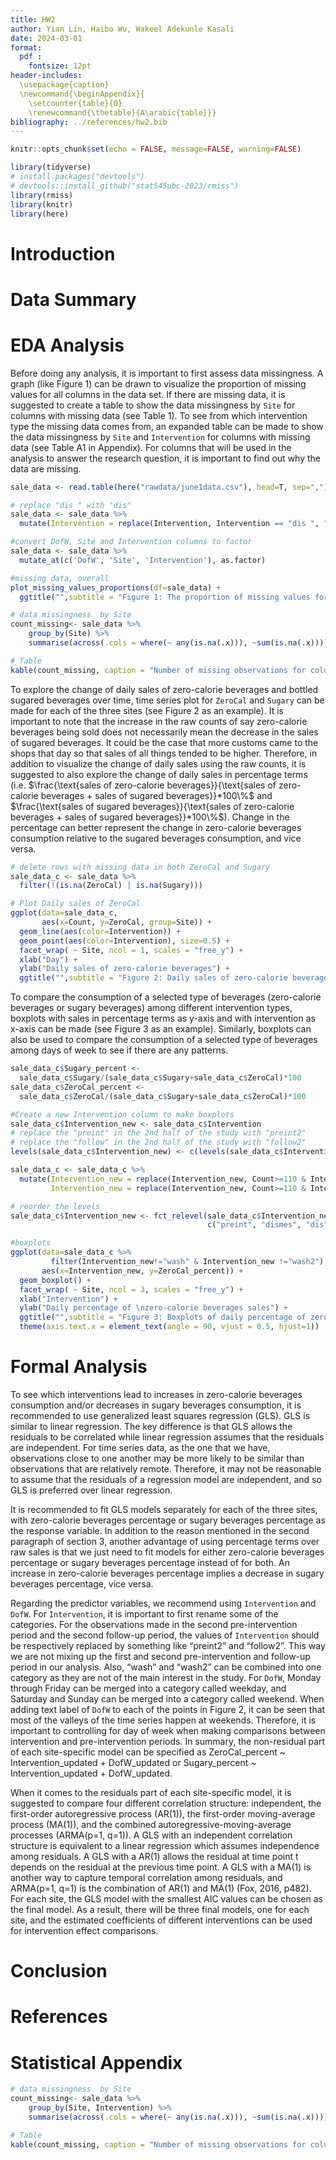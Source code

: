 ```yaml
---
title: HW2
author: Yian Lin, Haibo Wu, Wakeel Adekunle Kasali
date: 2024-03-01
format: 
  pdf :
    fontsize: 12pt
header-includes: 
  \usepackage{caption}
  \newcommand{\beginAppendix}{
    \setcounter{table}{0}  
    \renewcommand{\thetable}{A\arabic{table}}}
bibliography: ../references/hw2.bib
---
```


```r
knitr::opts_chunk$set(echo = FALSE, message=FALSE, warning=FALSE)
```

```r
library(tidyverse)
# install.packages("devtools")
# devtools::install_github("stat545ubc-2023/rmiss")
library(rmiss)
library(knitr)
library(here)
```

# Introduction

# Data Summary


# EDA Analysis
Before doing any analysis, it is important to first assess data missingness. A graph (like Figure 1) can be drawn to visualize the proportion of missing values for all columns in the data set. If there are missing data, it is suggested to create a table to show the data missingness by `Site` for columns with missing data (see Table 1). To see from which intervention type the missing data comes from, an expanded table can be made to show the data missingness by `Site` and `Intervention` for columns with missing data (see Table A1 in Appendix). For columns that will be used in the analysis to answer the research question, it is important to find out why the data are missing.

```r
sale_data <- read.table(here("rawdata/june1data.csv"), head=T, sep=",")

# replace "dis " with "dis"
sale_data <- sale_data %>%
  mutate(Intervention = replace(Intervention, Intervention == "dis ", "dis"))

#convert DofW, Site and Intervention columns to factor
sale_data <- sale_data %>% 
  mutate_at(c('DofW', 'Site', 'Intervention'), as.factor)
```

```r
#missing data, overall
plot_missing_values_proportions(df=sale_data) +
  ggtitle("",subtitle = "Figure 1: The proportion of missing values for all columns in the data set.")
```

```r
# data missingness  by Site
count_missing<- sale_data %>%
    group_by(Site) %>%
    summarise(across(.cols = where(~ any(is.na(.x))), ~sum(is.na(.x))))

# Table
kable(count_missing, caption = "Number of missing observations for columns with missing data present by site")
```

To explore the change of daily sales of zero-calorie beverages and bottled sugared beverages over time, time series plot for `ZeroCal` and `Sugary` can be made for each of the three sites (see Figure 2 as an example). It is important to note that the increase in the raw counts of say zero-calorie beverages being sold does not necessarily mean the decrease in the sales of sugared beverages. It could be the case that more customs came to the shops that day so that sales of all things tended to be higher. Therefore, in addition to visualize the change of daily sales using the raw counts, it is suggested to also explore the change of daily sales in percentage terms (i.e. $\frac{\text{sales of zero-calorie beverages}}{\text{sales of zero-calorie beverages + sales of sugared beverages}}*100\%$ and $\frac{\text{sales of sugared beverages}}{\text{sales of zero-calorie beverages + sales of sugared beverages}}*100\%$). Change in the percentage can better represent the change in zero-calorie beverages consumption relative to the sugared beverages consumption, and vice versa. 

```r
# delete rows with missing data in both ZeroCal and Sugary
sale_data_c <- sale_data %>%
  filter(!(is.na(ZeroCal) | is.na(Sugary)))

# Plot Daily sales of ZeroCal
ggplot(data=sale_data_c, 
       aes(x=Count, y=ZeroCal, group=Site)) +
  geom_line(aes(color=Intervention)) + 
  geom_point(aes(color=Intervention), size=0.5) + 
  facet_wrap( ~ Site, ncol = 1, scales = "free_y") + 
  xlab("Day") + 
  ylab("Daily sales of zero-calorie beverages") +
  ggtitle("",subtitle = "Figure 2: Daily sales of zero-calorie beverages over time for \neach of the three sites")
```

To compare the consumption of a selected type of beverages (zero-calorie beverages or sugary beverages) among different intervention types, boxplots with sales in percentage terms as y-axis and with intervention as x-axis can be made (see Figure 3 as an example). Similarly, boxplots can also be used to compare the consumption of a selected type of beverages among days of week to see if there are any patterns.

```r
sale_data_c$Sugary_percent <-
  sale_data_c$Sugary/(sale_data_c$Sugary+sale_data_c$ZeroCal)*100
sale_data_c$ZeroCal_percent <-
  sale_data_c$ZeroCal/(sale_data_c$Sugary+sale_data_c$ZeroCal)*100

#Create a new Intervention column to make boxplots
sale_data_c$Intervention_new <- sale_data_c$Intervention
# replace the "preint" in the 2nd half of the study with "preint2"
# replace the "follow" in the 2nd half of the study with "follow2"
levels(sale_data_c$Intervention_new) <- c(levels(sale_data_c$Intervention_new), "preint2", "follow2") #first increase the levels of Intervention_new

sale_data_c <- sale_data_c %>%
  mutate(Intervention_new = replace(Intervention_new, Count>=110 & Intervention_new == "preint", "preint2"), 
         Intervention_new = replace(Intervention_new, Count>=110 & Intervention_new == "follow", "follow2"))

# reorder the levels
sale_data_c$Intervention_new <- fct_relevel(sale_data_c$Intervention_new,
                                            c("preint", "dismes", "dis", "follow", "preint2", "cal", "excer", "both", "follow2", "wash", "wash2"))

#boxplots
ggplot(data=sale_data_c %>% 
         filter(Intervention_new!="wash" & Intervention_new !="wash2"), 
       aes(x=Intervention_new, y=ZeroCal_percent)) +
  geom_boxplot() + 
  facet_wrap( ~ Site, ncol = 3, scales = "free_y") + 
  xlab("Intervention") + 
  ylab("Daily percentage of \nzero-calorie beverages sales") +
  ggtitle("",subtitle = "Figure 3: Boxplots of daily percentage of zero-calorie beverages sales for \neach of the three sites") + 
  theme(axis.text.x = element_text(angle = 90, vjust = 0.5, hjust=1))

```

# Formal Analysis
To see which interventions lead to increases in zero-calorie beverages consumption and/or decreases in sugary beverages consumption, it is recommended to use generalized least squares regression (GLS). GLS is similar to linear regression. The key difference is that GLS allows the residuals to be correlated while linear regression assumes that the residuals are independent. For time series data, as the one that we have, observations close to one another may be more likely to be similar than observations that are relatively remote. Therefore, it may not be reasonable to assume that the residuals of a regression model are independent, and so GLS is preferred over linear regression.

It is recommended to fit GLS models separately for each of the three sites, with zero-calorie beverages percentage or sugary beverages percentage as the response variable. In addition to the reason mentioned in the second paragraph of section 3, another advantage of using percentage terms over raw sales is that we just need to fit models for either zero-calorie beverages percentage or sugary beverages percentage instead of for both. An increase in zero-calorie beverages percentage implies a decrease in sugary beverages percentage, vice versa.

Regarding the predictor variables,  we recommend using `Intervention` and `DofW`. For `Intervention`, it is important to first rename some of the categories. For the observations made in the second pre-intervention period and the second follow-up period, the values of `Intervention` should be respectively replaced by something like "preint2" and "follow2". This way we are not mixing up the first and second pre-intervention and follow-up period in our analysis. Also, "wash" and "wash2" can be combined into one category as they are not of the main interest in the study. For `DofW`, Monday through Friday can be merged into a category called weekday, and Saturday and Sunday can be merged into a category called weekend. When adding text label of `DofW` to each of the points in Figure 2, it can be seen that most of the valleys of the time series happen at weekends. Therefore, it is important to controlling for day of week when making comparisons between intervention and pre-intervention periods. In summary, the non-residual part of each site-specific model can be specified as ZeroCal_percent ~ Intervention_updated + DofW_updated or Sugary_percent ~ Intervention_updated + DofW_updated.

When it comes to the residuals part of each site-specific model, it is suggested to compare four different correlation structure: independent, the first-order autoregressive process (AR(1)), the first-order moving-average process (MA(1)), and the combined autoregressive-moving-average processes (ARMA(p=1, q=1)). A GLS with an independent correlation structure is equivalent to a linear regression which assumes independence among residuals. A GLS with a AR(1) allows the residual at time point t depends on the residual at the previous time point. A GLS with a MA(1) is another way to capture temporal correlation among residuals, and ARMA(p=1, q=1) is the combination of AR(1) and MA(1) (Fox, 2016, p482). For each site, the GLS model with the smallest AIC values can be chosen as the final model. As a result, there will be three final models, one for each site, and the estimated coefficients of different interventions can be used for intervention effect comparisons.


# Conclusion

\newpage
# References

\newpage
# Statistical Appendix
\beginAppendix

```r
# data missingness  by Site
count_missing<- sale_data %>%
    group_by(Site, Intervention) %>%
    summarise(across(.cols = where(~ any(is.na(.x))), ~sum(is.na(.x))))

# Table
kable(count_missing, caption = "Number of missing observations for columns with missing data present by site and intervention type.")
 
```